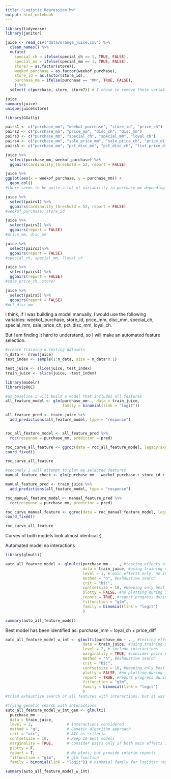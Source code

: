 ```yaml
---
title: "Logistic Regression hw"
output: html_notebook
---
```


```r
library(tidyverse)
library(janitor)
```

```r
juice <- read_csv("data/orange_juice.csv") %>%
  clean_names() %>%
  mutate(
    special_ch = ifelse(special_ch == 1, TRUE, FALSE),
    special_mm = ifelse(special_mm == 1, TRUE, FALSE),
    store7 = as.factor(store7),
    weekof_purchase = as.factor(weekof_purchase), 
    store_id = as.factor(store_id),
    purchase_mm = ifelse(purchase == "MM", TRUE, FALSE),
    ) %>%
  select(-c(purchase, store, store7)) # I chose to remove these variable right away as they are already represented in the dataset in other columns.

juice
summary(juice)
unique(juice$store)
```

```r
library(GGally)
```
```r
pairs1 <- c("purchase_mm", "weekof_purchase", "store_id", "price_ch")
pairs2 <- c("purchase_mm", "price_mm", "disc_ch", "disc_mm")
pairs3 <- c("purchase_mm", "special_ch", "special_mm", "loyal_ch")
pairs4 <- c("purchase_mm", "sale_price_mm", "sale_price_ch", "price_diff")
pairs5 <- c("purchase_mm", "pct_disc_mm", "pct_disc_ch", "list_price_diff")
```

```r
juice %>%
  select(purchase_mm, weekof_purchase) %>%
  ggpairs(cardinality_threshold = 52, report = FALSE)

juice %>%
ggplot(aes(x = weekof_purchase, y = purchase_mm)) +
  geom_col()
#there seems to be quite a lot of variability in purchase_mm depending on weekof_purchase, therefore I will keep weekof_purchase variable.

juice %>%
  select(pairs1) %>%
  ggpairs(cardinality_threshold = 52, report = FALSE)
#weekof_purchase, store_id

juice %>%
  select(pairs2) %>%
  ggpairs(report = FALSE)
#price_mm, disc_mm

juice %>%
  select(pairs3)%>%
  ggpairs(report = FALSE)
#special_ch, special_mm, ?loyal_ch

juice %>%
  select(pairs4) %>%
  ggpairs(report = FALSE)
#sale_price_ch, store7

juice %>%
  select(pairs5) %>%
  ggpairs(report = FALSE)
#pct_disc_mm
```
I think, if I was building a model manually, I would use the following variables: weekof_purchase, store_id, price_mm, disc_mm, special_ch, special_mm, sale_price_ch, pct_disc_mm, loyal_ch.

But I am finding it hard to understand, so I will make an automated feature selection.

```r
#create training & testing datasets
n_data <- nrow(juice)
test_index <- sample(1:n_data, size = n_data*0.1)

test_juice <- slice(juice, test_index)
train_juice <- slice(juice, -test_index)
```

```r
library(modelr)
library(pROC)
```


```r
#as baseline I will build a model that includes all features
all_feature_model <- glm(purchase_mm~., data = train_juice, 
                         family = binomial(link = "logit"))

all_feature_pred <- train_juice %>%
  add_predictions(all_feature_model, type = "response")


roc_all_feature_model <- all_feature_pred %>%
  roc(response = purchase_mm, predictor = pred)

roc_curve_all_feature <- ggroc(data = roc_all_feature_model, legacy.axes = TRUE)
coord_fixed()

roc_curve_all_feature

```


```r
#secondly I will attempt to plot my selected features
manual_feature_check <- glm(purchase_mm ~ weekof_purchase + store_id + price_mm + disc_mm + special_ch + special_mm + sale_price_ch + pct_disc_mm + loyal_ch, data = train_juice, family = binomial(link = "logit"))

manual_feature_pred <- train_juice %>%
  add_predictions(all_feature_model, type = "response")

roc_manual_feature_model <- manual_feature_pred %>%
  roc(response = purchase_mm, predictor = pred)

roc_curve_manual_feature <- ggroc(data = roc_manual_feature_model, legacy.axes = TRUE)
coord_fixed()

roc_curve_all_feature
```

Curves of both models look almost identical :)

Automated model no interactions

```r
library(glmulti)
```

```r
auto_all_feature_model <- glmulti(purchase_mm ~ . , #testing effects of all features
                                  data = train_juice, #using training dataset
                                  level = 1, # main effects only, no interactions
                                  method = "h", #exhaustive search
                                  crit = "bic", 
                                  confsetsize = 10, #keeping only best 10 models
                                  plotty = FALSE, #no plotting during iteration
                                  report = TRUE, #report progress during iteration
                                  fitfunction = "glm",
                                  family = binomial(link = "logit")
                                  )

summary(auto_all_feature_model)
```
Best model has been identified as: purchase_mm ~ loyal_ch + price_diff

```r
auto_all_feature_model_w_int <- glmulti(purchase_mm ~ . , #testing effects of all features
                                  data = train_juice, #using training dataset
                                  level = 2, # include interactions
                                  marginality = TRUE, #consider pairs only if features are in the model
                                  method = "h", #exhaustive search
                                  crit = "bic", 
                                  confsetsize = 10, #keeping only best 10 models
                                  plotty = FALSE, #no plotting during iteration
                                  report = TRUE, #report progress during iteration
                                  fitfunction = "glm",
                                  family = binomial(link = "logit")
                                  )
#tried exhaustive search of all features with interactions, but it was taking too long. 

#Trying genetic search with interactions
auto_all_feature_model_w_int_gen <- glmulti(
  purchase_mm ~ .,
  data = train_juice,
  level = 2,               # Interactions considered
  method = "g",            # Genetic algorithm approach
  crit = "aic",            # AIC as criteria
  confsetsize = 10,        # Keep 10 best models
  marginality = TRUE,      # consider pairs only if both main effects in model
  plotty = F, 
  report = T,              # No plots, but provide interim reports
  fitfunction = "glm",     # glm function
  family = binomial(link = "logit")) # binomial family for logistic regression

summary(auto_all_feature_model_w_int)
```









